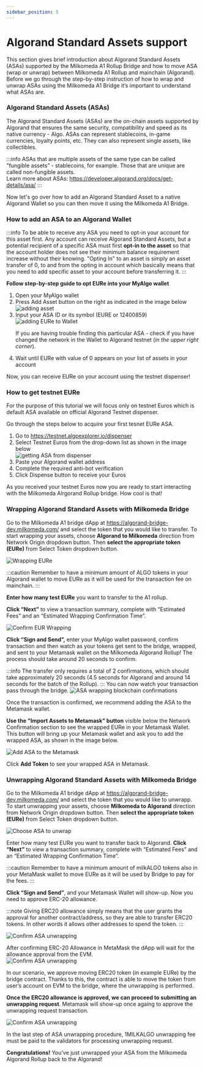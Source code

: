 ```yaml
---
sidebar_position: 5
---
```



# Algorand Standard Assets support 
<p style={{textAlign:"justify"}}>
This section gives brief introduction about Algorand Standard Assets (ASAs) supported by the Milkomeda A1 Rollup Bridge and how to move ASA (wrap or unwrap) between Milkomeda A1 Rollup and mainchain (Algorand).
Before we go through the step-by-step instruction of how to wrap and unwrap ASAs using the Milkomeda A1 Bridge it’s important to understand what ASAs are.
<h3>Algorand Standard Assets (ASAs)</h3>

The Algorand Standard Assets (ASAs) are the on-chain assets supported by Algorand that ensures the same security, compatibility and speed as its native currency - Algo. 
ASAs can represent stablecoins, in-game currencies, loyalty points, etc. They can also represent single assets, like collectibles.

:::info
ASAs that are multiple assets of the same type can be called "fungible assets” - stablecoins, for example. Those that are unique are called non-fungible assets. <br />
Learn more about ASAs: https://developer.algorand.org/docs/get-details/asa/
:::

Now let's go over how to add an Algorand Standard Asset to a native Algorand Wallet so you can then move it using the Milkomeda A1 Bridge.

<h3>How to add an ASA to an Algorand Wallet</h3>

:::info
To be able to receive any ASA you need to opt-in your account for this asset first. Any account can receive Algorand Standard Assets, but a potential recipient of a specific ASA must first **opt-in to the asset** so that the account holder does not see their minimum balance requirement increase without their knowing.
"Opting In" to an asset is simply an asset transfer of 0, to and from the opting in account which basically means that you need to add specific asset to your account before transferring it.
:::

**Follow step-by-step guide to opt EURe into your MyAlgo wallet**
<ol>
<li>Open your MyAlgo wallet</li> 
<li>Press Add Asset button on the right as indicated in the image below </li> 

<img src={addasset} className="img-full" alt="adding asset" />

<li>Input your ASA ID or its symbol (EURE or 12400859) 

<img src={addingEuretowallet} alt="adding EURe to Wallet" />

If you are having trouble finding this particular ASA - check if you have changed the network in the Wallet to Algorand testnet (_in the upper right corner_).
</li> 
<li>Wait until EURe with value of 0 appears on your list of assets in your account</li> 
</ol>
Now, you can receive EURe on your account using the testnet dispenser! 

<h3>How to get testnet EURe </h3>

For the purpose of this tutorial we will focus only on testnet Euros which is default ASA available on official Algorand Testnet dispenser.

Go through the steps below to acquire your first tesnet EURe ASA.

<ol> 
<li>Go to <a href="https://testnet.algoexplorer.io/dispenser">https://testnet.algoexplorer.io/dispenser</a></li> 
<li>Select Testnet Euros from the drop-down list as shown in the image below</li> 
<img src={asadispenser} className="img-full" alt="getting ASA from dispenser" />
<li>Paste your Algorand wallet address</li> 
<li>Complete the required anti-bot verification</li> 
<li>Click Dispense button to receive your Euros</li> 
</ol> 

As you received your testnet Euros now you are ready to start interacting with the Milkomeda Alrgorand Rollup bridge. How cool is that! 

<h3>Wrapping Algorand Standard Assets with Milkomeda Bridge</h3>


Go to the Milkomeda A1 bridge dApp at https://algorand-bridge-dev.milkomeda.com/ and select the token that you would like to transfer. To start wrapping your assets, choose **Algorand to Milkomeda** direction from Network Origin dropdown button. Then **select the appropriate token (EURe)** from Select Token dropdown button.

<img src={EURewrappingchoice} className="img-full" alt="Wrapping EURe" />

:::caution
Remember to have a minimum amount of ALGO tokens in your Algorand wallet to move EURe as it will be used for the transaction fee on mainchain. 
:::

**Enter how many test EURe** you want to transfer to the A1 rollup. 

**Click “Next”** to view a transaction summary, complete with “Estimated Fees” and an “Estimated Wrapping Confirmation Time”.

<img src={EURewrappingconfirmation} className="img-full" alt="Confirm EUR Wrapping" />

**Click “Sign and Send”,** enter your MyAlgo wallet password, confirm transaction and then watch as your tokens get sent to the bridge, wrapped, and sent to your Metamask wallet on the Milkomeda Algorand Rollup! The process should take around 20 seconds to confirm.

:::info
The transfer only requires a total of 2 confirmations, which should take approximately 20 seconds (4.5 seconds for Algorand and around 14 seconds for the batch of the Rollup). 
:::
You can now watch your transaction pass through the bridge.
<img src={ASAwrappedconfirmations} className="img-full" alt="ASA wrapping blockchain confirmations" />

Once the transaction is confirmed, we recommend adding the ASA to the Metamask wallet.

**Use the "Import Assets to Metamask" button** visible below the Network Confirmation section to see the wrapped EURe in your Metamask Wallet. 
This button will bring up your Metamask wallet and ask you to add the wrapped ASA, as shown in the image below.

<img src={AddASSAtoMetamask}  alt="Add ASA to the Metamask" />

Click **Add Token** to see your wrapped ASA in Metamask.


<h3>Unwrapping Algorand Standard Assets with Milkomeda Bridge</h3>

Go to the Milkomeda A1 bridge dApp at https://algorand-bridge-dev.milkomeda.com/ and select the token that you would like to unwrapp. To start unwrapping your assets, choose **Milkomeda to Algorand** direction from Network Origin dropdown button. Then **select the appropriate token (EURe)** from Select Token dropdown button.

<img src={ChooseASAtounwrap} className="img-full" alt="Choose ASA to unwrap" />

Enter how many test EURe you want to transfer back to Algorand. 
**Click “Next”** to view a transaction summary, complete with “Estimated Fees” and an “Estimated Wrapping Confirmation Time”.

:::caution
Remember to have a minimum amount of milkALGO tokens also in your MetaMask wallet to move EURe as it will be used by Bridge to pay for the fees. 
:::


**Click “Sign and Send”**, and your Metamask Wallet will show-up. Now you need to approve ERC-20 allowance. 

:::note
Giving ERC20 allowance simply means that the user grants the approval for another contract/address, so they are able to transfer ERC20 tokens. In other words it allows other addresses to spend the token. 
:::


<img src={erc20allowance}  alt="Confirm ASA unwrapping" />

After confirming ERC-20 Allowance in MetaMask the dApp will wait for the allowance approval from the EVM.  
<img src={tokenerc20allowance} className="img-full" alt="Confirm ASA unwrapping" />

In our scenario, we approve moving ERC20 token (in example EURe) by the bridge contract. Thanks to this, the contract is able to move the token from user’s account on EVM to the bridge, where the unwrapping is performed. 

**Once the ERC20 allowance is approved, we can proceed to submitting an unwrapping request**. Metamask will show-up once againg to approve the unwrapping request transaction. 

<img src={unwrappingreqconfirmation}  alt="Confirm ASA unwrapping" />

In the last step of ASA unwrapping procedure, 1MILKALGO unwrapping fee must be paid to the validators for processing unwrapping request.

**Congratulations!** You’ve just unwrapped your ASA from the Milkomeda Algorand Rollup back to the Algorand!
</p>

